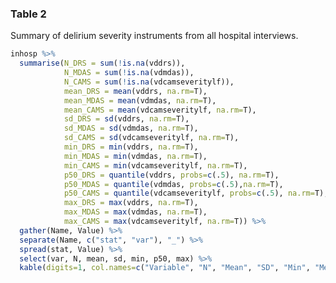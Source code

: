


### Table 2
Summary of delirium severity instruments from all hospital interviews.
```{r}
inhosp %>%
  summarise(N_DRS = sum(!is.na(vddrs)),
            N_MDAS = sum(!is.na(vdmdas)),
            N_CAMS = sum(!is.na(vdcamseveritylf)),
            mean_DRS = mean(vddrs, na.rm=T), 
            mean_MDAS = mean(vdmdas, na.rm=T), 
            mean_CAMS = mean(vdcamseveritylf, na.rm=T),
            sd_DRS = sd(vddrs, na.rm=T),
            sd_MDAS = sd(vdmdas, na.rm=T),
            sd_CAMS = sd(vdcamseveritylf, na.rm=T),
            min_DRS = min(vddrs, na.rm=T), 
            min_MDAS = min(vdmdas, na.rm=T), 
            min_CAMS = min(vdcamseveritylf, na.rm=T),
            p50_DRS = quantile(vddrs, probs=c(.5), na.rm=T), 
            p50_MDAS = quantile(vdmdas, probs=c(.5),na.rm=T), 
            p50_CAMS = quantile(vdcamseveritylf, probs=c(.5), na.rm=T),
            max_DRS = max(vddrs, na.rm=T), 
            max_MDAS = max(vdmdas, na.rm=T), 
            max_CAMS = max(vdcamseveritylf, na.rm=T)) %>%
  gather(Name, Value) %>%
  separate(Name, c("stat", "var"), "_") %>%
  spread(stat, Value) %>%
  select(var, N, mean, sd, min, p50, max) %>%
  kable(digits=1, col.names=c("Variable", "N", "Mean", "SD", "Min", "Median", "Max"))


 

```

